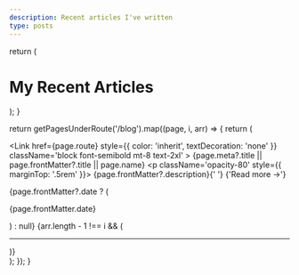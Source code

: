 ```yaml
---
description: Recent articles I've written
type: posts
---
```



  return (
    <div className='max-w-screen-lg mx-auto pt-4 pb-8 mb-16 border-b border-gray-400 border-opacity-20'>
      <h1>
        <span className='font-bold leading-tight lg:text-5xl'>
          My Recent Articles
        </span>
      </h1>
      <p className='text-center text-gray-500 dark:text-gray-400 font-space-grotesk'></p>
    </div>
  );
}

  return getPagesUnderRoute('/blog').map((page, i, arr) => {
    return (
      <div key={page.route} className='mb-10'>
        <Link
          href={page.route}
          style={{ color: 'inherit', textDecoration: 'none' }}
          className='block font-semibold mt-8 text-2xl'
        >
          {page.meta?.title || page.frontMatter?.title || page.name}
        </Link>
        <p className='opacity-80' style={{ marginTop: '.5rem' }}>
          {page.frontMatter?.description}{' '}
          <span className='inline-block'>
            <Link href={page.route}>{'Read more →'}</Link>
          </span>
        </p>
        {page.frontMatter?.date ? (
          <p className='opacity-50 text-sm'>{page.frontMatter.date}</p>
        ) : null}
        {arr.length - 1 !== i && (
          <hr className='h-px my-8 bg-gray-200 border-0 dark:bg-gray-700' />
        )}
      </div>
    );
  });
}

<BlogHeader />
<BlogIndex />
